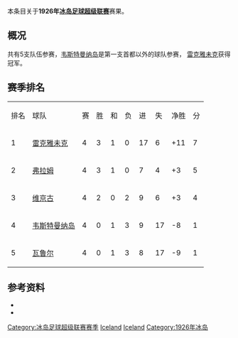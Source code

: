 本条目关于'''1926年[[冰岛足球超级联赛|冰岛足球超级联赛]]'''赛果。

==概况==
共有5支队伍参赛，[[韦斯特曼纳岛竞技俱乐部|韦斯特曼纳岛]]是第一支首都以外的球队参赛， [[雷克雅未克足球俱乐部|雷克雅未克]]获得冠军。

==赛季排名==
{| class="wikitable" style="text-align: center;"
|排名||球队||赛||胜||和||负||进||失||净胜||分
|-
|1||[[雷克雅未克足球俱乐部|雷克雅未克]]||4||3||1||0||17||6||+11||7
|-
|2||[[弗拉姆足球俱乐部|弗拉姆]]||4||3||1||0||7||4||+3||5
|-
|3||[[维京古雷克雅维克足球会|维京古]]||4||2||0||2||9||6||+3||4
|-
|4||[[韦斯特曼纳岛竞技俱乐部|韦斯特曼纳岛]]||4||0||1||3||9||17||-8||1
|-
|5||[[瓦鲁尔足球俱乐部|瓦鲁尔]]||4||0||1||3||8||17||-9||1
|}

==参考资料==
* {{cite web |title=Iceland Final League Tables 1912-1998 |url=http://www.rsssf.com/tablesi/ijshist.html |publisher=[[RSSSF|RSSSF]] |accessdate=2018-06-18 |archive-date=2019-12-25 |archive-url=https://web.archive.org/web/20191225230011/http://rsssf.com/tablesi/ijshist.html |dead-url=no }}
* {{cite web |title=Iceland - Topscorers |url=http://www.rsssf.com/tablesi/ijstops.html |website=www.rsssf.com |publisher=[[RSSSF|RSSSF]] |accessdate=2018-06-18 |archive-date=2019-04-07 |archive-url=https://web.archive.org/web/20190407162501/http://www.rsssf.com/tablesi/ijstops.html |dead-url=no }}

{{冰岛足球超级联赛赛季}}
{{1925–26 in European football (UEFA)}}
{{1926–27 in European football (UEFA)}}


[[Category:冰岛足球超级联赛赛季|Category:冰岛足球超级联赛赛季]]
[[Category:1925年至1926年本土足球联赛|Iceland]] 
[[Category:1926年至1927年本土足球联赛|Iceland]] 
[[Category:1926年冰岛|Category:1926年冰岛]]


{{Iceland-footy-competition-stub}}